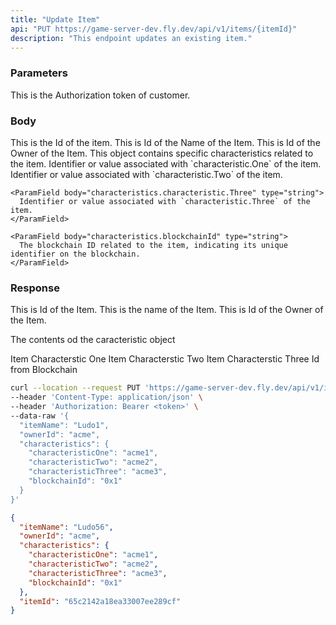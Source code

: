```yaml
---
title: "Update Item"
api: "PUT https://game-server-dev.fly.dev/api/v1/items/{itemId}"
description: "This endpoint updates an existing item."
---
```


### Parameters
<ParamField header="Authorization" type="string" required>
  This is the Authorization token of customer.
</ParamField>

### Body

<ParamField path="itemId" type="string" required>
  This is the Id of the item.
</ParamField>

<ParamField body="itemName" type="string">
  This is Id of the Name of the Item.
</ParamField>

<ParamField body="ownerId" type="string">
  This is Id of the Owner of the Item.
</ParamField>

<ParamField body="characteristics" type="object">
  This object contains specific characteristics related to the item.
    <ParamField body="characteristics.characteristic.One" type="string">
      Identifier or value associated with `characteristic.One` of the item.
    </ParamField>
    <ParamField body="characteristics.characteristic.Two" type="string">
      Identifier or value associated with `characteristic.Two` of the item.
    </ParamField>

    <ParamField body="characteristics.characteristic.Three" type="string">
      Identifier or value associated with `characteristic.Three` of the item.
    </ParamField>

    <ParamField body="characteristics.blockchainId" type="string">
      The blockchain ID related to the item, indicating its unique identifier on the blockchain.
    </ParamField>
</ParamField>

### Response
<ResponseField name="itemId" type="string">
 This is Id of the Item.
</ResponseField>

<ResponseField name="itemName" type="string">
  This is the name of the Item.
</ResponseField>

<ResponseField name="ownerId" type="string">
 This is Id of the Owner of the Item.
</ResponseField>

<ResponseField name="caracteristic" type="object">

The contents od the caracteristic object

<Expandable title="Toggle object">

<ResponseField name="caracteristicOne" type="string">
  Item Characterstic One
</ResponseField>

<ResponseField name="caracteristicTwo" type="string">
  Item Characterstic Two
</ResponseField>

<ResponseField name="caracteristicThree" type="string">
  Item Characterstic Three
</ResponseField>

<ResponseField name="blockchainId" type="string">
  Id from Blockchain
</ResponseField>

</Expandable>

</ResponseField>

<RequestExample>

```bash Example Request
curl --location --request PUT 'https://game-server-dev.fly.dev/api/v1/items/{itemId}' \
--header 'Content-Type: application/json' \
--header 'Authorization: Bearer <token>' \
--data-raw '{
  "itemName": "Ludo1",
  "ownerId": "acme",
  "characteristics": {
    "characteristicOne": "acme1",
    "characteristicTwo": "acme2",
    "characteristicThree": "acme3",
    "blockchainId": "0x1"
  }
}'
```

</RequestExample>

<ResponseExample>

```json Response
{
  "itemName": "Ludo56",
  "ownerId": "acme",
  "characteristics": {
    "characteristicOne": "acme1",
    "characteristicTwo": "acme2",
    "characteristicThree": "acme3",
    "blockchainId": "0x1"
  },
  "itemId": "65c2142a18ea33007ee289cf"
}
```

</ResponseExample>
